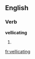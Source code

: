 
==English==

===Verb===
'''vellicating'''

# {{present participle of|vellicate}}

[[fr:vellicating]]
